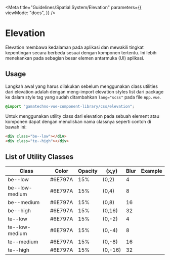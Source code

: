 
<Meta
  title="Guidelines/Spatial System/Elevation"
  parameters={{
    viewMode: "docs",
  }}
/>

<style>{`
  .sample-box {
    width: 120px;
    height: 120px;
    background-color: #FFD5D2;
  }

  .be--low {
    box-shadow: 0px 2px 4px 0px #6e797a26;
  }
  .be--low-medium {
    box-shadow: 0px 4px 8px 0px #6e797a26;
  }
  .be--medium {
    box-shadow: 0px 8px 16px 0px #6e797a26;
  }
  .be--high {
    box-shadow: 0px 16px 32px 0px #6e797a26;
  }
  .te--low {
    box-shadow: 0px -2px 4px 0px #6e797a26;
  }
  .te--low-medium {
    box-shadow: 0px -4px 8px 0px #6e797a26;
  }
  .te--medium {
    box-shadow: 0px -8px 16px 0px #6e797a26;
  }
  .te--high {
    box-shadow: 0px -16px 32px 0px #6e797a26;
  }
`}</style>

# Elevation

Elevation membawa kedalaman pada aplikasi dan mewakili tingkat kepentingan secara berbeda sesuai dengan komponen tertentu. Ini lebih menekankan pada sebagian besar elemen antarmuka (UI) aplikasi.

## Usage

Langkah awal yang harus dilakukan sebelum menggunakan class utilities dari elevation adalah dengan meng-import elevation styles list dari package ke dalam style tag yang sudah ditambahkan `lang="scss"` pada file `App.vue`.

```css
@import "gamatechno-vue-component-library/css/elevation";
```

Untuk menggunakan utility class dari elevation pada sebuah element atau komponen dapat dengan menuliskan nama classnya seperti contoh di bawah ini:

```html
<div class="be--low"></div>
<div class="te--high"></div>
```

## List of Utility Classes

| Class          | Color   | Opacity | (x,y)   | Blur | Example                                       |
| -------------- | ------- | ------- | ------- | ---- | --------------------------------------------- |
| be--low        | #6E797A | 15%     | (0,2)   | 4    | <div class="sample-box be--low"></div>        |
| be--low-medium | #6E797A | 15%     | (0,4)   | 8    | <div class="sample-box be--low-medium"></div> |
| be--medium     | #6E797A | 15%     | (0,8)   | 16   | <div class="sample-box be--medium"></div>     |
| be--high       | #6E797A | 15%     | (0,16)  | 32   | <div class="sample-box be--high"></div>       |
| te--low        | #6E797A | 15%     | (0,-2)  | 4    | <div class="sample-box te--low"></div>        |
| te--low-medium | #6E797A | 15%     | (0,-4)  | 8    | <div class="sample-box te--low-medium"></div> |
| te--medium     | #6E797A | 15%     | (0,-8)  | 16   | <div class="sample-box te--medium"></div>     |
| te--high       | #6E797A | 15%     | (0,-16) | 32   | <div class="sample-box te--high"></div>       |
